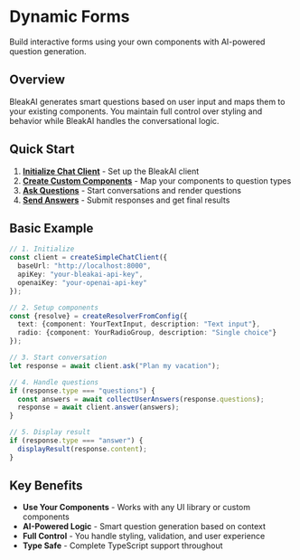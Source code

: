 # Dynamic Forms

Build interactive forms using your own components with AI-powered question generation.

## Overview

BleakAI generates smart questions based on user input and maps them to your existing components. You maintain full control over styling and behavior while BleakAI handles the conversational logic.

## Quick Start

1. **[Initialize Chat Client](dynamic-forms-initialize)** - Set up the BleakAI client
2. **[Create Custom Components](dynamic-forms-components)** - Map your components to question types
3. **[Ask Questions](dynamic-forms-questions)** - Start conversations and render questions
4. **[Send Answers](dynamic-forms-answers)** - Submit responses and get final results

## Basic Example

```typescript
// 1. Initialize
const client = createSimpleChatClient({
  baseUrl: "http://localhost:8000",
  apiKey: "your-bleakai-api-key",
  openaiKey: "your-openai-api-key"
});

// 2. Setup components
const {resolve} = createResolverFromConfig({
  text: {component: YourTextInput, description: "Text input"},
  radio: {component: YourRadioGroup, description: "Single choice"}
});

// 3. Start conversation
let response = await client.ask("Plan my vacation");

// 4. Handle questions
if (response.type === "questions") {
  const answers = await collectUserAnswers(response.questions);
  response = await client.answer(answers);
}

// 5. Display result
if (response.type === "answer") {
  displayResult(response.content);
}
```

## Key Benefits

- **Use Your Components** - Works with any UI library or custom components
- **AI-Powered Logic** - Smart question generation based on context
- **Full Control** - You handle styling, validation, and user experience
- **Type Safe** - Complete TypeScript support throughout
